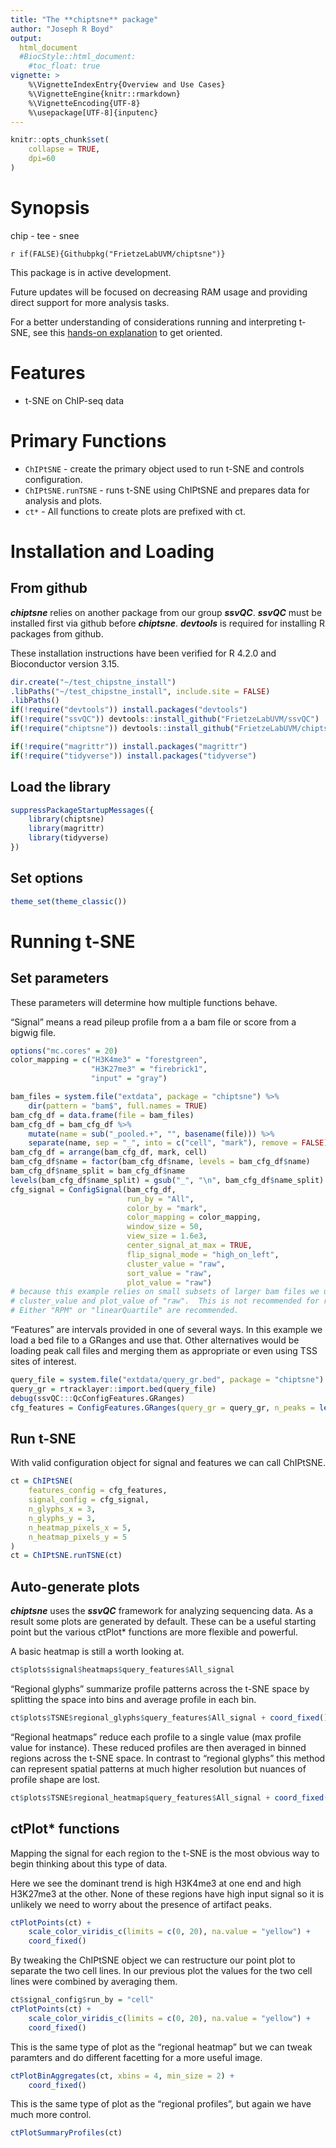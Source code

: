 ```yaml
---
title: "The **chiptsne** package"
author: "Joseph R Boyd"
output:
  html_document
  #BiocStyle::html_document:
    #toc_float: true
vignette: >
    %\VignetteIndexEntry{Overview and Use Cases}
    %\VignetteEngine{knitr::rmarkdown}
    %\VignetteEncoding{UTF-8}
    %\usepackage[UTF-8]{inputenc}
---
```


<style type = "text/css"> em { font-weight: bold; } </style>

```r
knitr::opts_chunk$set(
    collapse = TRUE,
    dpi=60
)
```

# Synopsis
chip - tee - snee

`r if(FALSE){Githubpkg("FrietzeLabUVM/chiptsne")}`

This package is in active development.  

Future updates will be focused on decreasing RAM usage and providing direct support for more analysis tasks.

For a better understanding of considerations running and interpreting t-SNE, see this 
[hands-on explanation](https://distill.pub/2016/misread-tsne/) to get oriented.

# Features

* t-SNE on ChIP-seq data

# Primary Functions

* `ChIPtSNE` - create the primary object used to run t-SNE and controls configuration.
* `ChIPtSNE.runTSNE` - runs t-SNE using ChIPtSNE and prepares data for analysis and plots.
* `ct*` - All functions to create plots are prefixed with ct.

# Installation and Loading

## From github

*chiptsne* relies on another package from our group *ssvQC*.  *ssvQC* must be installed first via github before *chiptsne*.  *devtools* is required for installing R packages from github.

These installation instructions have been verified for R 4.2.0 and Bioconductor version 3.15.

```r
dir.create("~/test_chipstne_install")
.libPaths("~/test_chipstne_install", include.site = FALSE)
.libPaths()
if(!require("devtools")) install.packages("devtools")
if(!require("ssvQC")) devtools::install_github("FrietzeLabUVM/ssvQC")
if(!require("chiptsne")) devtools::install_github("FrietzeLabUVM/chiptsne")

if(!require("magrittr")) install.packages("magrittr")
if(!require("tidyverse")) install.packages("tidyverse")
```

## Load the library
```r
suppressPackageStartupMessages({
    library(chiptsne)
    library(magrittr)
    library(tidyverse)    
})
```

## Set options
```r
theme_set(theme_classic())
```

# Running t-SNE

## Set parameters

These parameters will determine how multiple functions behave.

"Signal" means a read pileup profile from a a bam file or score from a bigwig file.

```r
options("mc.cores" = 20)
color_mapping = c("H3K4me3" = "forestgreen",
                  "H3K27me3" = "firebrick1",
                  "input" = "gray")

bam_files = system.file("extdata", package = "chiptsne") %>%
    dir(pattern = "bam$", full.names = TRUE)
bam_cfg_df = data.frame(file = bam_files)
bam_cfg_df = bam_cfg_df %>% 
    mutate(name = sub("_pooled.+", "", basename(file))) %>%
    separate(name, sep = "_", into = c("cell", "mark"), remove = FALSE)
bam_cfg_df = arrange(bam_cfg_df, mark, cell)
bam_cfg_df$name = factor(bam_cfg_df$name, levels = bam_cfg_df$name)
bam_cfg_df$name_split = bam_cfg_df$name
levels(bam_cfg_df$name_split) = gsub("_", "\n", bam_cfg_df$name_split)
cfg_signal = ConfigSignal(bam_cfg_df, 
                          run_by = "All", 
                          color_by = "mark", 
                          color_mapping = color_mapping, 
                          window_size = 50, 
                          view_size = 1.6e3, 
                          center_signal_at_max = TRUE, 
                          flip_signal_mode = "high_on_left", 
                          cluster_value = "raw", 
                          sort_value = "raw", 
                          plot_value = "raw")
# because this example relies on small subsets of larger bam files we use
# cluster_value and plot_value of "raw".  This is not recommended for real data.
# Either "RPM" or "linearQuartile" are recommended.
```

"Features" are intervals provided in one of several ways. In this example we load a bed file to a GRanges and use that.  Other alternatives would be loading peak call files and merging them as appropriate or even using TSS sites of interest.

```r
query_file = system.file("extdata/query_gr.bed", package = "chiptsne") 
query_gr = rtracklayer::import.bed(query_file)
debug(ssvQC:::QcConfigFeatures.GRanges)
cfg_features = ConfigFeatures.GRanges(query_gr = query_gr, n_peaks = length(query_gr))
```

## Run t-SNE

With valid configuration object for signal and features we can call ChIPtSNE.

```r
ct = ChIPtSNE(
    features_config = cfg_features, 
    signal_config = cfg_signal, 
    n_glyphs_x = 3, 
    n_glyphs_y = 3, 
    n_heatmap_pixels_x = 5, 
    n_heatmap_pixels_y = 5
)
ct = ChIPtSNE.runTSNE(ct)
```

## Auto-generate plots

*chiptsne* uses the *ssvQC* framework for analyzing sequencing data.  As a result some plots are generated by default.  These can be a useful starting point but the various ctPlot* functions are more flexible and powerful.

A basic heatmap is still a worth looking at.

```r
ct$plots$signal$heatmaps$query_features$All_signal 
```

"Regional glyphs" summarize profile patterns across the t-SNE space by splitting the space into bins and average profile in each bin.

```r
ct$plots$TSNE$regional_glyphs$query_features$All_signal + coord_fixed()
```

"Regional heatmaps" reduce each profile to a single value (max profile value for instance). These reduced profiles are then averaged in binned regions across the t-SNE space. In contrast to "regional glyphs" this method can represent spatial patterns at much higher resolution but nuances of profile shape are lost.

```r
ct$plots$TSNE$regional_heatmap$query_features$All_signal + coord_fixed()
```

## ctPlot* functions ##

Mapping the signal for each region to the t-SNE is the most obvious way to begin thinking about this type of data.

Here we see the dominant trend is high H3K4me3 at one end and high H3K27me3 at the other. None of these regions have high input signal so it is unlikely we need to worry about the presence of artifact peaks.

```r
ctPlotPoints(ct) + 
    scale_color_viridis_c(limits = c(0, 20), na.value = "yellow") +
    coord_fixed()
```

By tweaking the ChIPtSNE object we can restructure our point plot to separate the two cell lines. In our previous plot the values for the two cell lines were combined by averaging them.

```r
ct$signal_config$run_by = "cell"
ctPlotPoints(ct) + 
    scale_color_viridis_c(limits = c(0, 20), na.value = "yellow") +
    coord_fixed()

```

This is the same type of plot as the "regional heatmap" but we can tweak paramters and do different facetting for a more useful image.

```r
ctPlotBinAggregates(ct, xbins = 4, min_size = 2) +
    coord_fixed()
```

This is the same type of plot as the "regional profiles", but again we have much more control.

```r
ctPlotSummaryProfiles(ct)
```
